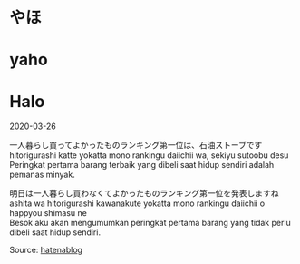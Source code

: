 # やほ  
# yaho  
# Halo  

2020-03-26

一人暮らし買ってよかったものランキング第一位は、石油ストーブです  
hitorigurashi katte yokatta mono rankingu daiichii wa, sekiyu sutoobu desu  
Peringkat pertama barang terbaik yang dibeli saat hidup sendiri adalah pemanas minyak.  

明日は一人暮らし買わなくてよかったものランキング第一位を発表しますね  
ashita wa hitorigurashi kawanakute yokatta mono rankingu daiichii o happyou shimasu ne  
Besok aku akan mengumumkan peringkat pertama barang yang tidak perlu dibeli saat hidup sendiri.  

Source: [hatenablog](https://popoposyr.hatenablog.com/entry/2020/03/26/235848)